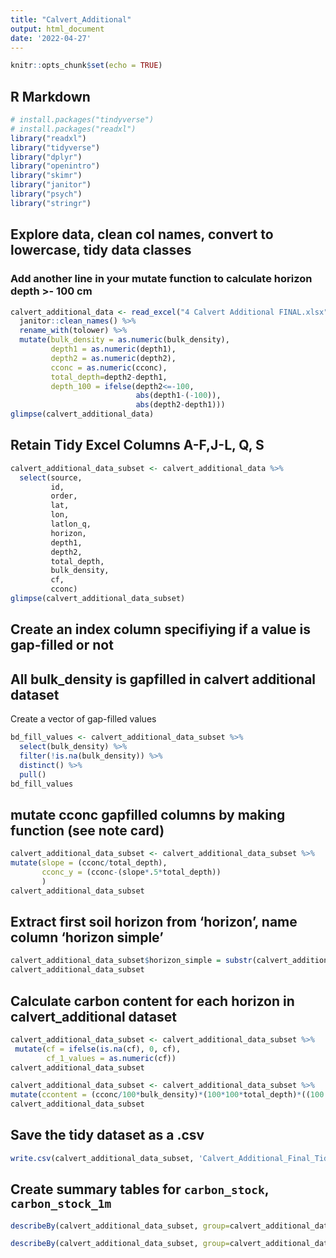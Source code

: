 ```yaml
---
title: "Calvert_Additional"
output: html_document
date: '2022-04-27'
---
```


```r
knitr::opts_chunk$set(echo = TRUE)
```

## R Markdown

```r
# install.packages("tindyverse")
# install.packages("readxl")
library("readxl")
library("tidyverse")
library("dplyr")
library("openintro")
library("skimr")
library("janitor")
library("psych")
library("stringr")
```
## Explore data, clean col names, convert to lowercase, tidy data classes

### Add another line in your mutate function to calculate horizon depth >- 100 cm

```r

calvert_additional_data <- read_excel("4 Calvert Additional FINAL.xlsx") %>%  
  janitor::clean_names() %>% 
  rename_with(tolower) %>%
  mutate(bulk_density = as.numeric(bulk_density),
         depth1 = as.numeric(depth1),
         depth2 = as.numeric(depth2),
         cconc = as.numeric(cconc),
         total_depth=depth2-depth1,
         depth_100 = ifelse(depth2<=-100,
                            abs(depth1-(-100)),
                            abs(depth2-depth1)))
glimpse(calvert_additional_data)
```
## Retain Tidy Excel Columns A-F,J-L, Q, S

```r
calvert_additional_data_subset <- calvert_additional_data %>% 
  select(source, 
         id, 
         order, 
         lat, 
         lon, 
         latlon_q, 
         horizon, 
         depth1, 
         depth2, 
         total_depth, 
         bulk_density, 
         cf, 
         cconc)
glimpse(calvert_additional_data_subset)
``` 
## Create an index column specifiying if a value is gap-filled or not
## All bulk_density is gapfilled in calvert additional dataset

Create a vector of gap-filled values

```r
bd_fill_values <- calvert_additional_data_subset %>%
  select(bulk_density) %>%
  filter(!is.na(bulk_density)) %>% 
  distinct() %>% 
  pull() 
bd_fill_values
```

## mutate cconc gapfilled columns by making function (see note card)

```r
calvert_additional_data_subset <- calvert_additional_data_subset %>%
mutate(slope = (cconc/total_depth),
       cconc_y = (cconc-(slope*.5*total_depth))
       )
calvert_additional_data_subset
```


## Extract first soil horizon from 'horizon', name column 'horizon simple'
```r
calvert_additional_data_subset$horizon_simple = substr(calvert_additional_data_subset$horizon,1,1)
calvert_additional_data_subset
```
## Calculate carbon content for each horizon in calvert_additional dataset

```r
calvert_additional_data_subset <- calvert_additional_data_subset %>%
 mutate(cf = ifelse(is.na(cf), 0, cf),
        cf_1_values = as.numeric(cf))
calvert_additional_data_subset
```

```r
calvert_additional_data_subset <- calvert_additional_data_subset %>%
mutate(ccontent = (cconc/100*bulk_density)*(100*100*total_depth)*((100 - cf)/100))
calvert_additional_data_subset
```

## Save the tidy dataset as a .csv

```r
write.csv(calvert_additional_data_subset, 'Calvert_Additional_Final_Tidy.csv')
```

## Create summary tables for `carbon_stock`, `carbon_stock_1m`

```r
describeBy(calvert_additional_data_subset, group=calvert_additional_data_subset$carbon_stock)
```

```r
describeBy(calvert_additional_data_subset, group=calvert_additional_data_subset$carbon_stock_1m)
```